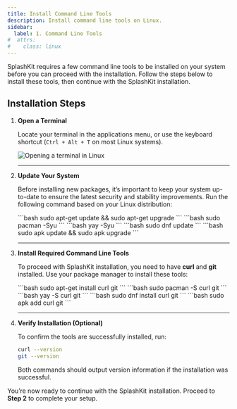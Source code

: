 ```yaml
---
title: Install Command Line Tools
description: Install command line tools on Linux.
sidebar:
  label: 1. Command Line Tools
#  attrs:
#    class: linux
---
```



SplashKit requires a few command line tools to be installed on your system before you can proceed with the installation. Follow the steps below to install these tools, then continue with the SplashKit installation.

## Installation Steps

<Steps>

1. **Open a Terminal**  

   Locate your terminal in the applications menu, or use the keyboard shortcut (`Ctrl + Alt + T` on most Linux systems).

   ![Opening a terminal in Linux](/gifs/linux/open-terminal.gif)

   ---

2. **Update Your System**  

   Before installing new packages, it’s important to keep your system up-to-date to ensure the latest security and stability improvements. Run the following command based on your Linux distribution:

   <Tabs syncKey="linux-distro">
   <TabItem label="Ubuntu/Debian">
   ```bash
   sudo apt-get update && sudo apt-get upgrade
   ```
   </TabItem>

   <TabItem label="Arch">
   <Tabs syncKey="package-manager">
   <TabItem label="With pacman">
   ```bash
   sudo pacman -Syu
   ```
   </TabItem>
   <TabItem label="With yay">
   ```bash
   yay -Syu
   ```
   </TabItem>
   </Tabs>
   </TabItem>

   <TabItem label="Fedora">
   ```bash
   sudo dnf update
   ```
   </TabItem>

   <TabItem label="Alpine">
   ```bash
   sudo apk update && sudo apk upgrade
   ```
   </TabItem>
   </Tabs>

   ---

3. **Install Required Command Line Tools**  

   To proceed with SplashKit installation, you need to have **curl** and **git** installed. Use your package manager to install these tools:

   <Tabs syncKey="linux-distro">
   <TabItem label="Ubuntu/Debian">
   ```bash
   sudo apt-get install curl git
   ```
   </TabItem>

   <TabItem label="Arch">
   <Tabs syncKey="package-manager">
   <TabItem label="With pacman">
   ```bash
   sudo pacman -S curl git
   ```
   </TabItem>
   <TabItem label="With yay">
   ```bash
   yay -S curl git
   ```
   </TabItem>
   </Tabs>
   </TabItem>

   <TabItem label="Fedora">
   ```bash
   sudo dnf install curl git
   ```
   </TabItem>

   <TabItem label="Alpine">
   ```bash
   sudo apk add curl git
   ```
   </TabItem>
   </Tabs>

   ---

4. **Verify Installation (Optional)**  

   To confirm the tools are successfully installed, run:

   ```bash
   curl --version
   git --version
   ```

   Both commands should output version information if the installation was successful.

</Steps>

You’re now ready to continue with the SplashKit installation. Proceed to **Step 2** to complete your setup.
